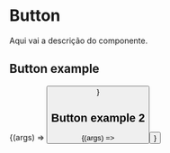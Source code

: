 
<Meta title="Components/Button" component={Button} />

# Button

Aqui vai a descrição do componente.

<ArgsTable of={Button} />

## Button example

<Canvas>
	<Story name="Button Example" args={{ children: "Texto do botão" }}>
		{(args) => <Button {...args} />}
	</Story>
</Canvas>

## Button example 2

<Canvas>
	<Story name="Button Example 2" args={{ children: "Texto do botão 2" }}>
		{(args) => <Button {...args} />}
	</Story>
</Canvas>
